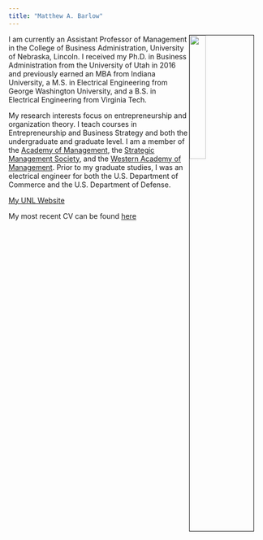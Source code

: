 ```yaml
---
title: "Matthew A. Barlow"
---
```

<img src="images/barlow_1.jpg" style="width:25%; border:1px solid; margin-right: 20px" align="right">

I am currently an Assistant Professor of Management in the College of Business Administration, University of Nebraska, Lincoln. I received my Ph.D. in Business Administration from the University of Utah in 2016 and previously earned an MBA from Indiana University, a M.S. in Electrical Engineering from George Washington University, and a B.S. in Electrical Engineering from Virginia Tech.

My research interests focus on entrepreneurship and organization theory. I teach courses in Entrepreneurship and Business Strategy and both the undergraduate and graduate level.  I am a member of the [Academy of Management](http://www.aom.org), the [Strategic Management Society](http://www.strategicmanagement.net), and the [Western Academy of Management](http://www.wamonline.com). Prior to my graduate studies, I was an electrical engineer for both the U.S. Department of Commerce and the U.S. Department of Defense.

[My UNL Website](https://business.unl.edu/people/mbarlow)


My most recent CV can be found [here](files/May2018BarlowCV.pdf)
